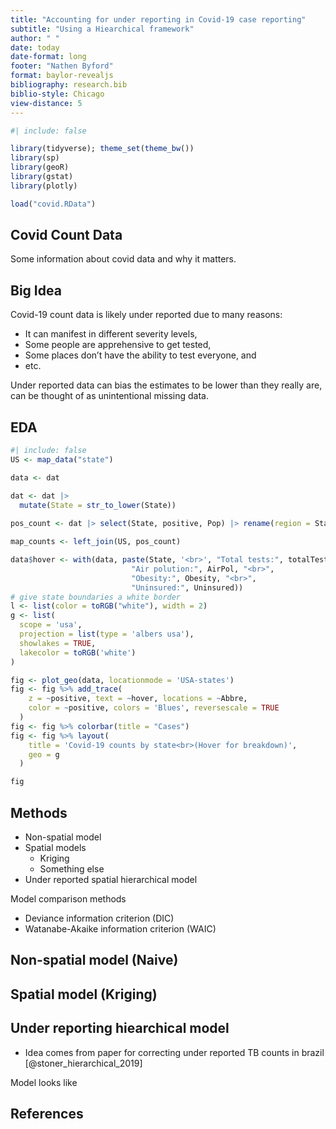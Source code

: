 ```yaml
---
title: "Accounting for under reporting in Covid-19 case reporting"
subtitle: "Using a Hiearchical framework"
author: " "
date: today
date-format: long
footer: "Nathen Byford"
format: baylor-revealjs
bibliography: research.bib
biblio-style: Chicago
view-distance: 5
---
```


```r
#| include: false

library(tidyverse); theme_set(theme_bw())
library(sp)
library(geoR)
library(gstat)
library(plotly)

load("covid.RData")
```

## Covid Count Data

Some information about covid data and why it matters.


## Big Idea

Covid-19 count data is likely under reported due to many reasons:

- It can manifest in different severity levels,
- Some people are apprehensive to get tested,
- Some places don't have the ability to test everyone, and
- etc.

:::{.def} 
Under reported data can bias the estimates to be lower than they really are, can be thought of as unintentional missing data.
:::

## EDA

```r
#| include: false
US <- map_data("state")

data <- dat

dat <- dat |> 
  mutate(State = str_to_lower(State))
  
pos_count <- dat |> select(State, positive, Pop) |> rename(region = State)

map_counts <- left_join(US, pos_count)
```

```r

data$hover <- with(data, paste(State, '<br>', "Total tests:", totalTestResults,"<br>",
                           "Air polution:", AirPol, "<br>", 
                           "Obesity:", Obesity, "<br>",
                           "Uninsured:", Uninsured))
# give state boundaries a white border
l <- list(color = toRGB("white"), width = 2)
g <- list(
  scope = 'usa',
  projection = list(type = 'albers usa'),
  showlakes = TRUE,
  lakecolor = toRGB('white')
)

fig <- plot_geo(data, locationmode = 'USA-states')
fig <- fig %>% add_trace(
    z = ~positive, text = ~hover, locations = ~Abbre,
    color = ~positive, colors = 'Blues', reversescale = TRUE
  )
fig <- fig %>% colorbar(title = "Cases")
fig <- fig %>% layout(
    title = 'Covid-19 counts by state<br>(Hover for breakdown)',
    geo = g
  )

fig
```

## Methods

- Non-spatial model
- Spatial models
    - Kriging
    - Something else
- Under reported spatial hierarchical model

Model comparison methods

- Deviance information criterion (DIC)
- Watanabe-Akaike information criterion (WAIC)

## Non-spatial model (Naive)


## Spatial model (Kriging)


## Under reporting hiearchical model

- Idea comes from paper for correcting under reported TB counts in brazil [@stoner_hierarchical_2019]

Model looks like

:::{.def}
\begin{align*}
z_{t, s} | y_{t, s} \gamma_{t, s} &\sim \text{Binomial}(\pi_s, y_{t, s}) \\
\log \left(\frac{\pi_s}{1 - \pi_s}\right) &= \beta_0 + g(u_s) + \gamma_{t, s} \\
y_{t, s} | \varphi_s, \theta_s &\sim \text{Poisson}(\lambda_{t,s}) \\
\log(\lambda_{t,s}) &= \log(P_{t, s}) + a_0 + f_1(x_s^{(1)}) + f_2(x_s^{(2)}) \\
&\quad + f_3(x_s^{(3)}) + f_4(x_s^{(4)}) + \varphi_s + \theta_s
\end{align*}
:::

## References